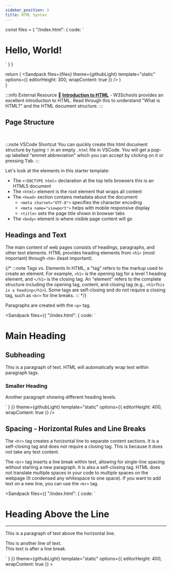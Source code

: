 ```yaml
---
sidebar_position: 3
title: HTML Syntax
---
```



  const files = {
    "/index.html": {
      code: `<!DOCTYPE html>
<html lang="en">
  <head>
    <meta charset="UTF-8">
    <meta name="viewport" content="width=device-width, initial-scale=1.0">
    <title>My web page</title>
  </head>
  <body>
    <h1>Hello, World!</h1>
  </body>
</html>`
    }
  }
  
  return (
    <Sandpack
      files={files} 
      theme={githubLight} 
      template="static"
      options={{
        editorHeight: 300,
        wrapContent: true
    }}
    />
  )  
}

:::info External Resource
📖 **[Introduction to HTML](https://www.w3schools.com/Html/html_intro.asp)** - W3Schools provides an excellent introduction to HTML. Read through this to understand "What is HTML?" and the HTML document structure.
:::

## Page Structure

<App></App><br/>

:::note VSCode Shortcut
You can quickly create this html document structure by typing <kbd>!</kbd> in an empty `.html` file in VSCode. You will get a pop-up labelled "emmet abbreviation" which you can accept by clicking on it or pressing <kbd>Tab</kbd>.
:::

Let's look at the elements in this starter template:
- The `<!DOCTYPE html>` declaration at the top tells browsers this is an HTML5 document
- The `<html>` element is the root element that wraps all content
- The `<head>` section contains metadata about the document:
    - `<meta charset="UTF-8">` specifies the character encoding
    - `<meta name="viewport">` helps with mobile responsive display
    - `<title>` sets the page title shown in browser tabs
- The `<body>` element is where visible page content will go

## Headings and Text
The main content of web pages consists of headings, paragraphs, and other text elements. HTML provides heading elements from `<h1>` (most important) through `<h6>` (least important).

{/* :::note Tags vs. Elements
In HTML, a "tag" refers to the markup used to create an element. For example, `<h1>` is the opening tag for a level 1 heading element, and `</h1>` is the closing tag. An "element" refers to the complete structure including the opening tag, content, and closing tag (e.g., `<h1>This is a heading</h1>`). Some tags are self-closing and do not require a closing tag, such as `<br>` for line breaks.
::: */}

Paragraphs are created with the `<p>` tag.

<Sandpack
    files={{
        "/index.html": {
            code: `<!DOCTYPE html>
<html>
    <head>
        <title>Headings Demo</title>
    </head>
    <body>
        <h1>Main Heading</h1>
        <h2>Subheading</h2>
        <p>This is a paragraph of text. HTML will automatically wrap text within paragraph tags.</p>
        <h3>Smaller Heading</h3>
        <p>Another paragraph showing different heading levels.</p>
    </body>
</html>`
        }
    }}
    theme={githubLight}
    template="static"
    options={{
        editorHeight: 400,
        wrapContent: true
    }}
/>

## Spacing - Horizontal Rules and Line Breaks
The `<hr>` tag creates a horizontal line to separate content sections. It is a self-closing tag and does not require a closing tag. This is because it does not take any text content.

The `<br>` tag inserts a line break within text, allowing for single-line spacing without starting a new paragraph. It is also a self-closing tag. HTML does not translate multiple spaces in your code to multiple spaces on the webpage (It condensed any whitespace to one space). If you want to add text on a new line, you can use the `<br>` tag.

<Sandpack
    files={{
        "/index.html": {
            code: `<!DOCTYPE html>
<html>
    <head>
        <title>HR and BR Demo</title>
    </head>
    <body>
        <h1>Heading Above the Line</h1>
        <hr>
        <p>This is a paragraph of text above the horizontal line.</p>
        <p>This is another line of text.<br>This text is after a line break.</p>
    </body>
</html>`
        }
    }}
    theme={githubLight}
    template="static"
    options={{
        editorHeight: 400,
        wrapContent: true
    }}
></Sandpack>